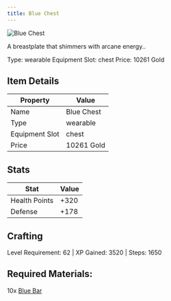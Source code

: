 ```yaml
---
title: Blue Chest
---
```


<div className="flex items-start gap-6 mb-8">
  <div className="flex-shrink-0">
    <img src="/assets/resources/smithing/blue_chest.png" alt="Blue Chest" className="w-24 h-24 border rounded-lg" />
  </div>
  <div className="flex-1">
    <div className="space-y-2">
      <p className="text-lg text-muted-foreground">A breastplate that shimmers with arcane energy..</p>
      <div className="flex flex-wrap gap-4 text-sm">
        <span className="px-2 py-1 bg-green-100 dark:bg-green-900 rounded-md">
          Type: wearable
        </span>
        <span className="px-2 py-1 bg-purple-100 dark:bg-purple-900 rounded-md">
          Equipment Slot: chest
        </span>
        <span className="px-2 py-1 bg-yellow-100 dark:bg-yellow-900 rounded-md">
          Price: 10261 Gold
        </span>
      </div>
    </div>
  </div>
</div>

## Item Details
| Property | Value |
|----------|-------|
| Name | Blue Chest |
| Type | wearable |
| Equipment Slot | chest |
| Price | 10261 Gold |

## Stats
| Stat | Value |
|------|-------|
| Health Points | +320 |
| Defense | +178 |

## Crafting
Level Requirement: 62 | XP Gained: 3520 | Steps: 1650

## Required Materials:
10x [Blue Bar](/docs/resources/individual/blue_bar)

